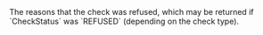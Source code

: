 
<ResponseField name="Data" type="array (object)">
The reasons that the check was refused, which may be returned if `CheckStatus` was `REFUSED` (depending on the check type).
<Expandable title="properties">
<Type17Response />
<Value2Response />
</Expandable>
</ResponseField>